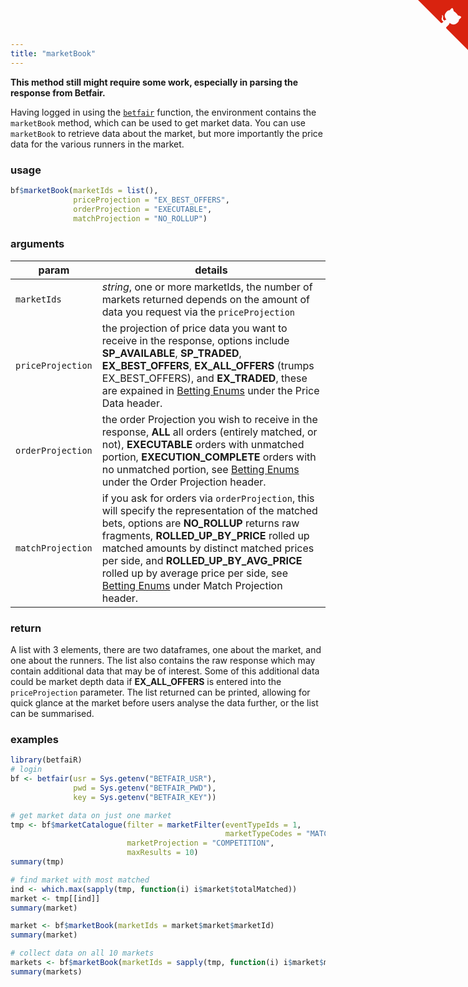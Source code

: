 ```yaml
---
title: "marketBook"
---
```


**This method still might require some work, especially in parsing the response from Betfair.**

Having logged in using the [`betfair`](betfair.html) function, the environment contains the `marketBook` method, which can be used to get market data.  You can use `marketBook` to retrieve data about the market, but more importantly the price data for the various runners in the market.

### usage

```r
bf$marketBook(marketIds = list(),
              priceProjection = "EX_BEST_OFFERS",
              orderProjection = "EXECUTABLE",
              matchProjection = "NO_ROLLUP")
```

### arguments

param | details
------|-------------------------------------------------------------------------
`marketIds` | _string_, one or more marketIds, the number of markets returned depends on the amount of data you request via the `priceProjection`
`priceProjection` | the projection of price data you want to receive in the response, options include **SP\_AVAILABLE**, **SP\_TRADED**, **EX\_BEST\_OFFERS**, **EX\_ALL\_OFFERS** (trumps EX\_BEST\_OFFERS), and **EX\_TRADED**, these are expained in [Betting Enums](betting_enums.html#pricedata) under the Price Data header.
`orderProjection` | the order Projection you wish to receive in the response, **ALL** all orders (entirely matched, or not), **EXECUTABLE** orders with unmatched portion, **EXECUTION\_COMPLETE** orders with no unmatched portion, see [Betting Enums](betting_enums.html#orderprojection) under the Order Projection header.
`matchProjection` | if you ask for orders via `orderProjection`, this will specify the representation of the matched bets, options are **NO\_ROLLUP** returns raw fragments, **ROLLED\_UP\_BY\_PRICE** rolled up matched amounts by distinct matched prices per side, and **ROLLED\_UP\_BY\_AVG\_PRICE** rolled up by average price per side, see [Betting Enums](betting_enums.html#matchprojection) under Match Projection header.

### return

A list with 3 elements, there are two dataframes, one about the market, and one about the runners.  The list also contains the raw response which may contain additional data that may be of interest.  Some of this additional data could be market depth data if **EX\_ALL\_OFFERS** is entered into the `priceProjection` parameter.  The list returned can be printed, allowing for quick glance at the market before users analyse the data further, or the list can be summarised.

### examples

```r
library(betfaiR)
# login
bf <- betfair(usr = Sys.getenv("BETFAIR_USR"),
              pwd = Sys.getenv("BETFAIR_PWD"),
              key = Sys.getenv("BETFAIR_KEY"))

# get market data on just one market
tmp <- bf$marketCatalogue(filter = marketFilter(eventTypeIds = 1,
                                                marketTypeCodes = "MATCH_ODDS"),
                          marketProjection = "COMPETITION",
                          maxResults = 10)
summary(tmp)

# find market with most matched
ind <- which.max(sapply(tmp, function(i) i$market$totalMatched))
market <- tmp[[ind]]
summary(market)

market <- bf$marketBook(marketIds = market$market$marketId)
summary(market)

# collect data on all 10 markets
markets <- bf$marketBook(marketIds = sapply(tmp, function(i) i$market$marketId))
summary(markets)
```

<a href="https://github.com/durtal/betfaiR" class="github-corner"><svg width="80" height="80" viewBox="0 0 250 250" style="fill:#d9230f; color:#fcfcfc; position: absolute; top: 0; border: 0; right: 0;"><path d="M0,0 L115,115 L130,115 L142,142 L250,250 L250,0 Z"></path><path d="M128.3,109.0 C113.8,99.7 119.0,89.6 119.0,89.6 C122.0,82.7 120.5,78.6 120.5,78.6 C119.2,72.0 123.4,76.3 123.4,76.3 C127.3,80.9 125.5,87.3 125.5,87.3 C122.9,97.6 130.6,101.9 134.4,103.2" fill="currentColor" style="transform-origin: 130px 106px;" class="octo-arm"></path><path d="M115.0,115.0 C114.9,115.1 118.7,116.5 119.8,115.4 L133.7,101.6 C136.9,99.2 139.9,98.4 142.2,98.6 C133.8,88.0 127.5,74.4 143.8,58.0 C148.5,53.4 154.0,51.2 159.7,51.0 C160.3,49.4 163.2,43.6 171.4,40.1 C171.4,40.1 176.1,42.5 178.8,56.2 C183.1,58.6 187.2,61.8 190.9,65.4 C194.5,69.0 197.7,73.2 200.1,77.6 C213.8,80.2 216.3,84.9 216.3,84.9 C212.7,93.1 206.9,96.0 205.4,96.6 C205.1,102.4 203.0,107.8 198.3,112.5 C181.9,128.9 168.3,122.5 157.7,114.1 C157.9,116.9 156.7,120.9 152.7,124.9 L141.0,136.5 C139.8,137.7 141.6,141.9 141.8,141.8 Z" fill="currentColor" class="octo-body"></path></svg></a><style>.github-corner:hover .octo-arm{animation:octocat-wave 560ms ease-in-out}@keyframes octocat-wave{0%,100%{transform:rotate(0)}20%,60%{transform:rotate(-25deg)}40%,80%{transform:rotate(10deg)}}@media (max-width:500px){.github-corner:hover .octo-arm{animation:none}.github-corner .octo-arm{animation:octocat-wave 560ms ease-in-out}}</style>
